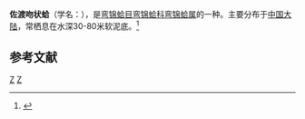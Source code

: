 {{Speciesbox
| genus = Nuculana
| species = sadoensis
| authority = (Yokoyama, 1926)
}}
'''佐渡吻状蛤'''（学名：''{{lang|la|Nuculana sadoensis}}''），是[[弯锦蛤目|弯锦蛤目]][[弯锦蛤科|弯锦蛤科]][[弯锦蛤属|弯锦蛤属]]的一种。主要分布于[[中国大陆|中国大陆]]，常栖息在水深30-80米软泥底。<ref>{{cite web|url=http://shell.sinica.edu.tw/chinese/shellbase_detail.php?science_no=3574|title=国际贝库：佐渡吻状蛤|publisher=台湾贝类资料库|accessdate=2009-08-11|archive-date=2019-03-12|archive-url=https://web.archive.org/web/20190312185459/http://shell.sinica.edu.tw/chinese/shellbase_detail.php?science_no=3574}}</ref>

== 参考文献 ==
{{reflist}}
{{taxonbar}}

[[Category:1926年描述的动物|Z]]
[[Category:弯锦蛤属|Z]]